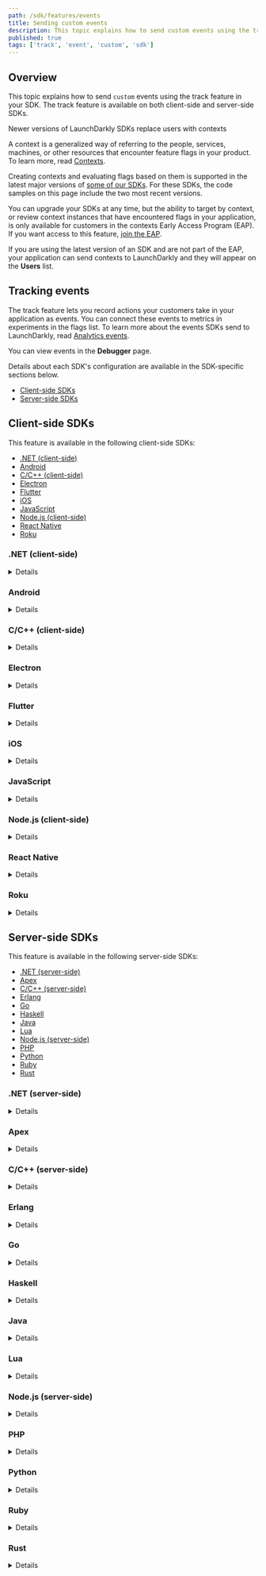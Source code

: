 ```yaml
---
path: /sdk/features/events
title: Sending custom events
description: This topic explains how to send custom events using the track feature in your SDK. The track feature is available on both client-side and server-side SDKs.
published: true
tags: ['track', 'event', 'custom', 'sdk']
---
```


## Overview

This topic explains how to send `custom` events using the track feature in your SDK. The track feature is available on both client-side and server-side SDKs.

<Callout intent="info">
<CalloutTitle>Newer versions of LaunchDarkly SDKs replace users with contexts</CalloutTitle>
<CalloutDescription>

A context is a generalized way of referring to the people, services, machines, or other resources that encounter feature flags in your product. To learn more, read [Contexts](/home/contexts).

Creating contexts and evaluating flags based on them is supported in the latest major versions of [some of our SDKs](/sdk). For these SDKs, the code samples on this page include the two most recent versions.

You can upgrade your SDKs at any time, but the ability to target by context, or review context instances that have encountered flags in your application, is only available for customers in the contexts Early Access Program (EAP). If you want access to this feature, [join the EAP](https://launchdarkly.com/eap).

If you are using the latest version of an SDK and are not part of the EAP, your application can send contexts to LaunchDarkly and they will appear on the **Users** list.

</CalloutDescription>
</Callout>

## Tracking events

The track feature lets you record actions your customers take in your application as events. You can connect these events to metrics in experiments in the flags list. To learn more about the events SDKs send to LaunchDarkly, read [Analytics events](/sdk/concepts/events).

You can view events in the **Debugger** page.

Details about each SDK's configuration are available in the SDK-specific sections below.

* [Client-side SDKs](#client-side-sdks)
* [Server-side SDKs](#server-side-sdks)

## Client-side SDKs

This feature is available in the following client-side SDKs:

* [.NET (client-side)](#net-client-side)
* [Android](#android)
* [C/C++ (client-side)](#cc-client-side)
* [Electron](#electron)
* [Flutter](#flutter)
* [iOS](#ios)
* [JavaScript](#javascript)
* [Node.js (client-side)](#nodejs-client-side)
* [React Native](#react-native)
* [Roku](#roku)

### .NET (client-side)

<Details summary="Expand .NET (client-side) code sample">

The `Track` method lets you record actions your users take on your site. This lets you record events that take place on your server.

Here's how:

<CodeTabs
  defaultValue="csharp"
  values={[
    { label: 'C#', value: 'csharp', },
  ]
}>
<CodeTabItem value="csharp">

```csharp
client.Track("metric-key-123abc");
```

</CodeTabItem>
</CodeTabs>

You can also attach custom data to your event by passing an extra parameter to `Track`, using the `LdValue` class to represent any value that can be encoded in JSON. To learn how, read [`LdClient.Track`](https://launchdarkly.github.io/dotnet-client-sdk/api/LaunchDarkly.Sdk.Client.LdClient.html#LaunchDarkly_Sdk_Client_LdClient_Track_System_String_LaunchDarkly_Sdk_LdValue_).
</Details>

### Android

<Details summary="Expand Android code sample">

The `track` method lets you record actions your end users take in your application. You can also attach custom JSON data to your event by passing an extra `JsonElement` parameter to `track`.

Here's how:

<CodeTabs
  defaultValue="java"
  values={[
    { label: 'Java', value: 'java', },
    { label: 'Kotlin', value: 'kotlin' }
  ]
}>
<CodeTabItem value="java">

```java
client.track("metric-key-123abc", data);
```

</CodeTabItem>
<CodeTabItem value="kotlin">

```kotlin
client.track("metric-key-123abc", data)
```

</CodeTabItem>
</CodeTabs>

To learn more, read [`track`](https://launchdarkly.github.io/android-client-sdk/com/launchdarkly/sdk/android/LDClientInterface.html#track-java.lang.String-).

You can also attach custom data to your event by calling [`TrackData`](https://launchdarkly.github.io/android-client-sdk/com/launchdarkly/sdk/android/LDClientInterface.html#trackData-java.lang.String-com.launchdarkly.sdk.LDValue-) or [`TrackMetric`](https://launchdarkly.github.io/android-client-sdk/com/launchdarkly/sdk/android/LDClientInterface.html#trackMetric-java.lang.String-com.launchdarkly.sdk.LDValue-double-).

</Details>

### C/C++ (client-side)

<Details summary="Expand C/C++ (client-side) code sample">

The `track` method allows you to record `custom` events in your application with LaunchDarkly:

<CodeTabs
  defaultValue="c"
  values={[
    { label: 'C/C++', value: 'c', },
  ]
}>
<CodeTabItem value="c">

```c
LDClientTrack(client, "YOUR_EVENT_KEY");
```

</CodeTabItem>
</CodeTabs>


To learn more, read [`LDClientTrack`](https://launchdarkly.github.io/c-client-sdk/client_8h.html#aed07ba2acbb632f26e63c633b0ef5df5).

You can also attach custom data to your event by calling [`LDClientTrackData`](https://launchdarkly.github.io/c-client-sdk/client_8h.html#aa46b7314691b447f514a432c673a54c3) or [`LDClientTrackMetric`](https://launchdarkly.github.io/c-client-sdk/client_8h.html#ab43d4a144c18509986b5e0a2f747cb8b).

</Details>

### Electron

<Details summary="Expand Electron code sample">

Evaluating flags, either with `variation()` or with `allFlags()`, produces analytics events which you can observe on your LaunchDarkly **Debugger** page. The initial user you specify in the client constructor, as well as any user you specify with `identify()`, produces an analytics event which is how LaunchDarkly receives your user data.

You can also explicitly send an event with any data you like using the `track` function:

<CodeTabs
  defaultValue="js"
  values={[
    { label: 'JavaScript', value: 'js', },
  ]
}>
<CodeTabItem value="js">

```js
client.track('my-custom-event-key', { customProperty: someValue });
```

</CodeTabItem>
</CodeTabs>

</Details>

### Flutter

<Details summary="Expand Flutter code sample">

The `track` method lets you record actions your users take in your you do application. You can have also attach custom JSON data to your event by passing an extra `LDValue` parameter to `track`.

Here's how:

<CodeTabs
  defaultValue="dart"
  values={[
    { label: 'Dart', value: 'dart', },
  ]
}>
<CodeTabItem value="dart">

```dart
await LDClient.track('metric-key-123abc', data: LDValue.objectBuilder().addBool("clicked-button", true).build());
```

</CodeTabItem>
</CodeTabs>

You can also attach custom data to your event using the [track method](https://launchdarkly.github.io/flutter-client-sdk/launchdarkly_flutter_client_sdk/LDClient/track.html) with optional parameters.
</Details>

### iOS

<Details summary="Expand iOS code sample">

In the iOS SDK, `track` is a `custom` event added to the LDClient event store. A client app can set a tracking event to allow client customized data analysis. After an app has called `track`, the app cannot remove the event from the event store. LDClient periodically transmits events to LaunchDarkly based on the frequency set in `LDConfig.eventFlushInterval`. The LDClient must be started and online.

After the SDK's event store is full, the SDK discards new events until the event store is cleared when it reports events to LaunchDarkly. Configure the size of the event store using `LDConfig.eventCapacity`. The first parameter, `key`, is the key for the event. The SDK does nothing with the key, which can be any string the client app sends. The second parameter, `data`, is the data for the event. The `data` parameter is optional. The SDK does nothing with the data, which can be any valid JSON item as an `LDValue` instance.

Optionally, you can add a `metricValue` parameter of type `Double` to `track` in Swift or as a required parameter to the overloaded `track` method in Objective-C.

<CodeTabs
  defaultValue="swift"
  values={[
    { label: 'Swift', value: 'swift', },
    { label: 'Objective-C', value: 'objc', },
  ]
}>
<CodeTabItem value="swift">

```swift
let data: LDValue = ["some-custom-key": "some-custom-value", "another-custom-key": 7]
try LDClient.get()!.track(key: "MY_TRACK_EVENT_NAME", data: data)
```

</CodeTabItem>
<CodeTabItem value="objc">

```objectivec
LDValue *data = [LDValue ofArray:@[[LDValue ofBool:YES], [LDValue ofNumber:@5.5]]];
[[LDClient get] trackWithKey:@"MY_TRACK_EVENT_NAME" data:data];
```

</CodeTabItem>
</CodeTabs>

To learn more, read the generated API documentation for [Swift](https://launchdarkly.github.io/ios-client-sdk/Classes/LDClient.html#/Events) or [Objective-C](https://launchdarkly.github.io/ios-client-sdk/Classes/ObjcLDClient.html#/Events).
</Details>

### JavaScript

<Details summary="Expand JavaScript code sample">

You can record `custom` events using the `track` function. In LaunchDarkly, you can connect these events to metrics in experiments. To learn more, read [About Experimentation](/home/about-experimentation).

Call `track` with the event name to record custom conversion metrics.

The second argument is optional. It assists with observational analytics for Data Export destinations. With Data Export, the second argument gives additional information without saving the data to the LaunchDarkly context.

To call `track`:

<CodeTabs
  defaultValue="js"
  values={[
    { label: 'JavaScript', value: 'js', },
  ]
}>
<CodeTabItem value="js">

```js
client.track('event-name-123abc', { customProperty: someValue });
```

</CodeTabItem>
</CodeTabs>

To learn how to attach custom data to your event with optional parameters, read [`track`](https://launchdarkly.github.io/js-client-sdk/interfaces/LDClient.html#track).

#### Tracking click and page view events in JavaScript
---
<br/>

If you've defined click or page view metrics in LaunchDarkly, they'll be sent automatically once the client has been initialized. You do not have to do anything else with the client to send click or page view metrics.

To learn more about click and page view metrics, read [About Experimentation](/home/about-experimentation).

<Callout intent="info">
<CalloutTitle>Single-page apps</CalloutTitle>
<CalloutDescription>

The SDK automatically handles URL changes made by the HTML5 history API or by changing the URL hash fragment, and will trigger <code>click</code> and <code>page view</code> events correctly.

</CalloutDescription>
</Callout>

#### Analytics in JavaScript
---

Evaluating flags, either with `variation()` or with `allFlags()`, produces analytics events which you can observe on your LaunchDarkly **Debugger** page. The initial context you specify in the client constructor, as well as any context you specify with `identify()`, produces an analytics event which is how LaunchDarkly receives your context data.

You can also explicitly send an event with any data you like using the `track` function. The second argument is optional. For example:

<CodeTabs
  defaultValue="js"
  values={[
    { label: 'JavaScript', value: 'js', },
  ]
}>
<CodeTabItem value="js">

```js
client.track('your-event-name', { customProperty: someValue });
```
</CodeTabItem>
</CodeTabs>

If you define click conversion or page view conversion metrics in LaunchDarkly, the SDK sends them automatically after you have initialized the client. You do not have to do anything else with the client to send click or page view goals. The SDK will generate `page view` events correctly regardless of how the URL is changed, such as by the HTML5 history API, by changing the URL hash fragment, etc.

To learn more about metrics, read [Creating metrics](/home/creating-experiments/metrics).

<Callout intent="info">
<CalloutTitle>Do Not Track and ad blocking software</CalloutTitle>
<CalloutDescription>

The JavaScript SDK respects the [Do Not Track events](https://www.eff.org/issues/do-not-track) header. If an end user has Do Not Track enabled in their browser, the SDK does not send analytics events for flag evaluations or goals to `events.launchdarkly.com`. In addition, ad blocking software may block analytics events from being sent. This does not impact feature flag evaluations.

</CalloutDescription>
</Callout>
</Details>

### Node.js (client-side)

<Details summary="Expand Node.js (client-side) code sample">

The `track` method lets you record actions your users take, giving them any event name you want. This lets you record events that take place client-side. The current user data automatically accompany the event.

Here's an example:

<CodeTabs
  defaultValue="js"
  values={[
    { label: 'JavaScript', value: 'js', },
  ]
}>
<CodeTabItem value="js">

```js
client.track('something-happened');

client.track('something-happened-with-custom-data', { someData: 2 });
```

</CodeTabItem>
</CodeTabs>

To learn how to attach custom data to your event with optional parameters, read [`track`](https://launchdarkly.github.io/node-client-sdk/interfaces/_launchdarkly_node_client_sdk_.ldclient.html#track).
</Details>

### React Native

<Details summary="Expand React Native code sample">

The `track` method lets you record actions your users take in your app. You can also attach custom JSON data to your event by passing an extra parameter to `track`.

<Callout intent="info">
<CalloutTitle>Availability</CalloutTitle>
<CalloutDescription>This parameter is available in v2.1.0 and later.</CalloutDescription>
</Callout>

Optionally, you can add a `metricValue` parameter to the `track` method if you are using the latest version of Experimentation.

Here's how:

<CodeTabs
  defaultValue="js"
  values={[
    { label: 'JavaScript', value: 'js', },
  ]
}>
<CodeTabItem value="js">

```js
client.track('metric-flag-key-123abc', false);
client.track('metric-flag-key-with-data-456def', {some_data: 'value'});
```

</CodeTabItem>
</CodeTabs>

To learn how to attach custom data to your event with optional parameters, read [`track`](https://launchdarkly.github.io/react-native-client-sdk/classes/LDClient.html#track).
</Details>

### Roku

<Details summary="Expand Roku code sample">

The `track` method lets you record `custom` events in your application with LaunchDarkly.

Here's how:

<CodeTabs
  defaultValue="brightscript"
  values={[
    { label: 'BrightScript', value: 'brightscript', },
  ]
}>
<CodeTabItem value="brightscript">

```brightscript
REM without optional data
launchDarkly.track("YOUR_EVENT_KEY")

REM with optional data
launchDarkly.track("YOUR_EVENT_KEY", {"customField": 123})

REM with optional numeric metric
launchDarkly.track("YOUR_EVENT_KEY", invalid, 52.3)

```

</CodeTabItem>
</CodeTabs>
</Details>

## Server-side SDKs

This feature is available in the following server-side SDKs:

* [.NET (server-side)](#net-server-side)
* [Apex](#apex)
* [C/C++ (server-side)](#cc-server-side)
* [Erlang](#erlang)
* [Go](#go)
* [Haskell](#haskell)
* [Java](#java)
* [Lua](#lua)
* [Node.js (server-side)](#nodejs-server-side)
* [PHP](#php)
* [Python](#python)
* [Ruby](#ruby)
* [Rust](#rust)

### .NET (server-side)

<Details summary="Expand .NET (server-side) code sample">

The [`Track`](https://launchdarkly.github.io/dotnet-server-sdk/api/LaunchDarkly.Sdk.Server.LdClient.html#LaunchDarkly_Sdk_Server_LdClient_Track_) method lets you record actions customers take on your site. This lets you record events that take place on your server. In LaunchDarkly, you can tie these events to metrics in Experimentation.

Here's an example:

<CodeTabs
  defaultValue="csharp"
  values={[
    { label: 'C#, .NET SDK 7.0', value: 'csharp', },
    { label: 'C#, .NET SDK 6.x', value: 'csharp-6.x', },
  ]
}>
<CodeTabItem value="csharp">

```csharp
client.Track("metric-key-123abc", context);
```

</CodeTabItem>
<CodeTabItem value="csharp-6.x">

```csharp
client.Track("metric-key-123abc", user);
```

</CodeTabItem>
</CodeTabs>

You can also attach custom data to your event by passing an extra parameter to `Track`. To do this, use the [`LdValue`](https://launchdarkly.github.io/dotnet-server-sdk/api/LaunchDarkly.Sdk.LdValue.html) type, which can contain any kind of data supported by JSON. You can also pass another parameter for a custom metric value.
</Details>

### Apex

<Details summary="Expand Apex code sample">

The `track` method lets you record actions your users take in your you do application. You can also attach custom JSON data to your event by passing an `LDValue` parameter to `track`, or a custom metric value by passing a `Double` parameter.

Here's how:

<CodeTabs
  defaultValue="java"
  values={[
    { label: 'Apex', value: 'java', },
  ]
}>
<CodeTabItem value="java">

```java
client.track(user, 'metric-key-123abc', 52.3, LDValue.of('my value'));
```

</CodeTabItem>
</CodeTabs>

To learn how to attach custom data to your event with extra parameters, read [Other methods](https://github.com/launchdarkly/apex-server-sdk/blob/master/doc.md#other-methods-1).
</Details>

### C/C++ (server-side)

<Details summary="Expand C/C++ (server-side) code sample">

The `LDClientTrack` function lets you record actions your users take on your site. This lets you record events that take place on your server.

Here's how:

<CodeTabs
  defaultValue="c"
  values={[
    { label: 'C/C++', value: 'c', },
  ]
}>
<CodeTabItem value="c">

```c
LDClientTrack(client, "metric-key-123abc", user, NULL);
```

</CodeTabItem>
</CodeTabs>

To learn more, read [`LDClientTrack()`](https://launchdarkly.github.io/c-server-sdk/client_8h.html#aef1fb9d7ad8cf35f95b7bfd0ab7d75b1).

You can also attach custom data to your event by calling [`LDClientTrackMetric()`](https://launchdarkly.github.io/c-server-sdk/client_8h.html#af3d2df29367d8178dd4a3c2804cd3bec).

</Details>

### Erlang

<Details summary="Expand Erlang code sample">

The `track` function lets you record actions your users take on your site. This lets you record events that take place on your server.

Here's how:

<CodeTabs
  defaultValue="erlang"
  values={[
    { label: 'Erlang', value: 'erlang', },
  ]
}>
<CodeTabItem value="erlang">

```
ldclient:track(<<"metric-key-123abc">>, #{key => <<"user-key-123abc">>}, #{data => <<"example">>})
```

</CodeTabItem>
</CodeTabs>

To learn more, read [`track`](https://hexdocs.pm/launchdarkly_server_sdk/ldclient.html#track-3).

You can also attach a JSON object containing arbitrary data to your event, or a custom metric value. To learn how, read [`track_metric`](https://hexdocs.pm/launchdarkly_server_sdk/ldclient.html#track_metric-4).
</Details>

### Go

<Details summary="Expand Go code sample">

The `Track` methods allow you to record actions your customers take on your site. This lets you record events that take place on your server.

In this example, we use [`TrackEvent`](https://pkg.go.dev/github.com/launchdarkly/go-server-sdk/v6#LDClient.TrackEvent) to send an event called `completed-purchase`. This event can correspond to a metric with the same key.

Here's how:

<CodeTabs
  defaultValue="go"
  values={[
    { label: 'Go SDK v6.0', value: 'go', },
    { label: 'Go SDK v5.x', value: 'go-v5' },
  ]
}>
<CodeTabItem value="go">

```go
client.TrackEvent("completed-purchase", context)
```

</CodeTabItem>
<CodeTabItem value="go-v5">

```go
client.TrackEvent("completed-purchase", user)
```

</CodeTabItem>
</CodeTabs>

You can also attach custom data to your event by calling [`TrackData`](https://pkg.go.dev/github.com/launchdarkly/go-server-sdk/v6#LDClient.TrackData), which takes an extra parameter. Or, if you are using experimentation, you can specify a numeric metric with [`TrackMetric`](https://pkg.go.dev/github.com/launchdarkly/go-server-sdk/v6#LDClient.TrackMetric).

</Details>

### Haskell

<Details summary="Expand Haskell code sample">

The `track` function lets you record actions your users take on your site. This lets you record events that take place on your server.

Here's how:

<CodeTabs
  defaultValue="haskell"
  values={[
    { label: 'Haskell', value: 'haskell', },
  ]
}>
<CodeTabItem value="haskell">

```haskell
track client user "metric-key-123abc" Nothing Nothing
```
</CodeTabItem>
</CodeTabs>

You can also attach a JSON object containing arbitrary data to your event, or a custom metric value. To learn how, read [`track`](https://launchdarkly.github.io/haskell-server-sdk/src/LaunchDarkly.Server.Client.html#track).
</Details>

### Java

<Details summary="Expand Java code sample">

The [`track`](https://javadoc.io/doc/com.launchdarkly/launchdarkly-java-server-sdk/latest/com/launchdarkly/sdk/server/LDClient.html#track(java.lang.String,com.launchdarkly.sdk.LDContext)) method lets you record actions end users take on your site. This lets you record events that take place on your server.

Here's how:

<CodeTabs
  defaultValue="java"
  values={[
    { label: 'Java SDK v6.0', value: 'java', },
    { label: 'Java SDK v5.x', value: 'java-v5', },
  ]
}>
<CodeTabItem value="java">

```java
client.track("metric-key-123abc", context);
```

</CodeTabItem>
<CodeTabItem value="java-v5">

```java
client.track("metric-key-123abc", user);
```

</CodeTabItem>
</CodeTabs>

You can also attach custom JSON data to your event with an alternate version of `track`, [`trackData`](https://javadoc.io/doc/com.launchdarkly/launchdarkly-java-server-sdk/latest/com/launchdarkly/sdk/server/LDClient.html#trackData(java.lang.String,com.launchdarkly.sdk.LDContext,com.launchdarkly.sdk.LDValue)). You can set the data to any value that can be represented in JSON. To learn more, read [`LDValue`](https://javadoc.io/doc/com.launchdarkly/launchdarkly-java-server-sdk/latest/com/launchdarkly/sdk/LDValue.html).

If you are using [Experimentation](/home/about-experimentation), you can specify a numeric metric with [`trackMetric`](https://javadoc.io/doc/com.launchdarkly/launchdarkly-java-server-sdk/latest/com/launchdarkly/sdk/server/LDClient.html#trackMetric(java.lang.String,com.launchdarkly.sdk.LDContext,com.launchdarkly.sdk.LDValue,double)).

</Details>

### Lua

<Details summary="Expand Lua code sample">

The `track` method lets you record actions your users take. This lets you record events that take place on your server.

Here's how:

<CodeTabs
  defaultValue="lua"
  values={[
    { label: 'Lua', value: 'lua', },
  ]
}>
<CodeTabItem value="lua">

```lua
client:track("metric-key-123abc", user);
```

</CodeTabItem>
</CodeTabs>

You can also attach an object containing arbitrary data to your event. To learn how, read [`track`](https://launchdarkly.github.io/lua-server-sdk/modules/launchdarkly-server-sdk.html#track).

</Details>

### Node.js (server-side)


<Details summary="Expand Node.js (server-side) code sample">

The `track` method lets you record actions that end users take on your site. This lets you record events that take place on your server.

Here's how:

<CodeTabs
  defaultValue="js"
  values={[
    { label: 'Node.js SDK v7', value: 'js', },
    { label: 'Node.js SDK v6.x and older', value: 'js-old', },
  ]
}>
<CodeTabItem value="js">

```js
client.track('metric-key-123abc', context);
```

</CodeTabItem>
<CodeTabItem value="js-old">

```js
client.track('metric-key-123abc', user);
```

</CodeTabItem>
</CodeTabs>

You can also attach custom data to your event with optional parameters. To learn how, read [track](https://launchdarkly.github.io/node-server-sdk/interfaces/_launchdarkly_node_server_sdk_.LDClient.html#track).

</Details>

### PHP

<Details summary="Expand PHP code sample">

The `track` method lets you record actions your end users take on your site. This lets you record events that take place on your server.

Here's how:

<CodeTabs
  defaultValue="php"
  values={[
    { label: 'PHP SDK v5.0', value: 'php', },
    { label: 'PHP SDK v4.x', value: 'php-4', }
  ]
}>
<CodeTabItem value="php">

```php
$client->track("metric-key-123abc", $context);
```

</CodeTabItem>
<CodeTabItem value="php-4">

```php
$client->track("metric-key-123abc", $user);
```

</CodeTabItem>
</CodeTabs>

You can also attach custom data, including anything that can be marshaled to JSON, to your event by passing an extra parameter to `track`. To learn how, read [`track()`](https://launchdarkly.github.io/php-server-sdk/classes/LaunchDarkly-LDClient.html#method_track).

</Details>

### Python

<Details summary="Expand Python code sample">

The `track` method lets you record actions end users take on your site. This lets you record events that take place on your server.

Here's how:

<CodeTabs
  defaultValue="python"
  values={[
    { label: 'Python SDK v8.0', value: 'python', },
    { label: 'Python SDK v7.x', value: 'python-v7', },
  ]
}>
<CodeTabItem value="python">

```python
ldclient.get().track("metric-key-123abc", context)
```

</CodeTabItem>
<CodeTabItem value="python-v7">

```python
ldclient.get().track("metric-key-123abc", user)
```

</CodeTabItem>
</CodeTabs>

You can also attach custom data to your event with optional parameters. To learn how, read [`track`](https://launchdarkly-python-sdk.readthedocs.io/en/latest/api-main.html#ldclient.client.LDClient.track).
</Details>

### Ruby

<Details summary="Expand Ruby code sample">

The `track` method lets you record actions your contexts take on your site. This lets you record events that take place on your server.

Here's how:

<CodeTabs
  defaultValue="ruby"
  values={[
    { label: 'Ruby SDK v7.0', value: 'ruby', },
    { label: 'Ruby SDK v6.x', value: 'ruby-v6', },
  ]
}>
<CodeTabItem value="ruby">

```ruby
client.track("metric-key-123abc", context)
```

</CodeTabItem>
<CodeTabItem value="ruby-v6">

```ruby
client.track("metric-key-123abc", user)
```

</CodeTabItem>
</CodeTabs>

You can also attach an extra hash containing arbitrary data to your event. To learn how, read [`track`](https://launchdarkly.github.io/ruby-server-sdk/LaunchDarkly/LDClient.html#track-instance_method).
</Details>

### Rust

<Details summary="Expand Rust code sample">

The `track` methods allow you to record actions your end users take on your site. This lets you record events that take place on your server.

In this example, we use [`track_event`](https://docs.rs/launchdarkly-server-sdk/latest/launchdarkly_server_sdk/struct.Client.html#method.track_event) to send an event called `completed-purchase`. This event can correspond to a metric with the same key.

Here's how:

<CodeTabs
  defaultValue="rust"
  values={[
    { label: 'Rust SDK v1', value: 'rust', },
    { label: 'Rust SDK beta', value: 'rust-beta', },
  ]
}>
<CodeTabItem value="rust">

```rust
client.track_event(context, "completed-purchase");
```
</CodeTabItem>
<CodeTabItem value="rust-beta">

```rust
client.track_event(user, "completed-purchase");
```
</CodeTabItem>
</CodeTabs>

You can also attach custom data to your event by calling [`track_data`](https://docs.rs/launchdarkly-server-sdk/latest/launchdarkly_server_sdk/struct.Client.html#method.track_data), which takes an extra parameter. Or, if you are using experimentation, you can specify a numeric metric with [`track_metric`](https://docs.rs/launchdarkly-server-sdk/latest/launchdarkly_server_sdk/struct.Client.html#method.track_metric).
</Details>
